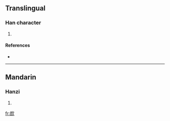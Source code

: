 ==Translingual==

===Han character===
{{Han char|rn=76|rad=欠|as=07|sn=11|four=3778<sub>2</sub>|canj=戈戈弓人 (IINO)}}

# {{defn|Han|sort=欠07}}

====References====
* {{Han ref|kx=0568.010|dkj=16084|dj=0956.140|hdz=32140.100|uh=6B34|ud=27444|bh=D1F9|bd=53753}}

----

==Mandarin==

===Hanzi===
{{cmn-hanzi|pin=[[láng]] ([[lang2]])|wg=lang<sup>2</sup>}}

# {{defn|Mandarin|sort=欠07}}

[[fr:欴]]